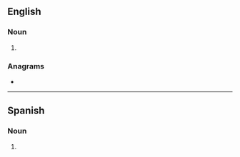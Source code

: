 {{also|rodéos}}
==English==

===Noun===
{{head|en|noun plural form}}

# {{plural of|rodeo|lang=en}}

===Anagrams===
* {{anagrams|en|doores|roosed}}

----

==Spanish==

===Noun===
{{head|es|noun form|g=m-p}}

# {{plural of|rodeo|lang=es}}